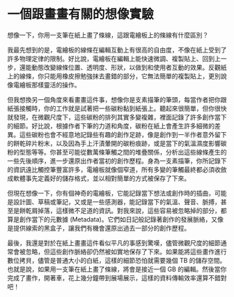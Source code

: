 # 一個跟畫畫有關的想像實驗

想像一下，你用一支筆在紙上畫了條線，這跟電繪板上的條線有什麼區別？

我最先想到的是，電繪板的線條在編輯互動上有很高的自由度，不像在紙上受到了許多物理定律的限制。好比說，電繪板在編輯上能快速微調、複製貼上、回到上一步，還能動態改變線條位置、透明度、形狀，以做到和使用者互動的效果。反觀紙上的線條，你只能用橡皮擦勉強抹去畫錯的部分，它無法簡單的複製貼上，更別說像電繪板那樣靈活的操作。

但我想換另一個角度來看畫畫這件事，想像你是支素描筆的筆頭，每當作者把你跟紙張接觸時，你的工作就是試著把一些碳粉黏到紙張上。聽起來很簡單，但你很快就發現，在微觀尺度下，這些碳粉的排列其實多變複雜，裡面記錄了許多創作當下的細節。好比說，根據作者下筆的力道和角度，碳粉在紙上會產生許多細微的差異。這些碳粉也會不經意地記錄些有趣的創作足跡，像是創作到一半作者意外留下的餅乾碎片粉末，以及因為手上汗漬暈開的碳粉痕跡，或是當下的氣溫濕度影響碳粉的型態等等。你甚至可能從數萬條筆觸之間的堆疊關係，分析出這些線條產生的一些先後順序，進一步還原出作者當初的創作歷程。身為一支素描筆，你所記錄下的資訊遠比觸控筆豐富許多，電繪板就像個窄道，所有多變的筆觸最終都必須收斂成軟體事先定義好的儲存格式，並以相對簡單的方式被保存了下來。

但現在想像一下，你有個神奇的電繪板，它能記錄當下想法或創作時的插曲，可能是設計圖、草稿或筆記，又或是一些感測器，能記錄當下的氣溫、聲音、脈搏，甚至是餅乾屑掉落，這樣微不足道的資訊。對我來說，這些容易被忽略掉的部分，都算是創作當下的元數據 (Metadata)。它們如日記般記錄著創作的發展脈絡，又像是提供線索的黑盒子，讓我們有機會還原出過去一部分的創作歷程。

最後，我還是對於在紙上畫畫這件看似平凡的事感到驚嘆，儘管微觀尺度的細節通常會被忽略，但這些創作脈絡卻仍然被如實地保存了下來。如果能將這些畫作進行數位拷貝，儘管是普通大小的白紙，這樣的細節恐怕就需要幾個 TB 的儲存空間。也就是說，如果用一支筆在紙上畫了條線，將會是接近一個 GB 的編輯。然後當你完成了畫作，開著車，花上幾分鐘帶到展場展示，這樣的資料傳輸效率還算不錯對吧！

